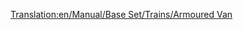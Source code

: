 [[Translation:en/Manual/Base Set/Trains/Armoured Van]]
{{fr/Wagon|Nom=Wagon blindé
|Coût=1 494£ (2 988$)
|Poids=30 / 32 t
|Image=[[File:en/Steeltruck.png]]
|Capacité=20 sacs de valeurs/or/diamants
|MonoCoût=Tempéré: 2 439£ (4 878$)<br/>Subtropical: 1 494£ (2 988$)
|MonoPoids=30 / 33 t
|MonoCapacité=25 sacs de valeurs/or/diamants
|MagCoût=Tempéré: 2 439£ (4 878$)<br/>Subtropical: 1 494£ (2 988$)
|MagPoids=30 / 33 t
|MagCapacité=27 sacs de valeurs/or/diamants
|Description=Ce wagon peut transporter des biens de valeur entre les banques des métropoles de plus de 1200 habitants. Malheureusement, il y a peu de banques générées au début, à cause des petites villes sur une carte aléatoire. Depuis OTTD v0.6.0, vous pouvez [[fr/Manual/Industries#Financer de nouvelles industries/Fr|financer]] des banques dans les villes, à l'inverse de la version 0.5.x sans le bon correctif.
}}